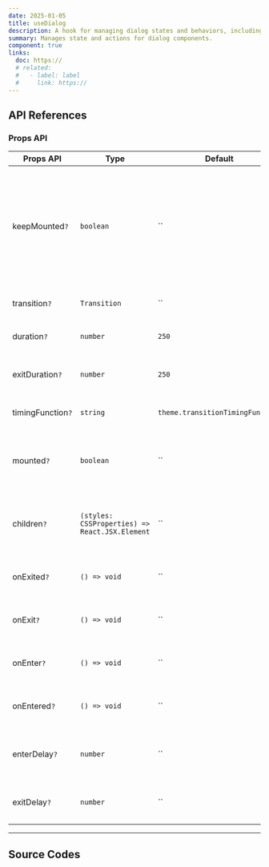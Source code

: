 ```yaml
---
date: 2025-01-05
title: useDialog
description: A hook for managing dialog states and behaviors, including open, close, and toggle logic.
summary: Manages state and actions for dialog components.
component: true
links:
  doc: https://
  # related:
  #   - label: label
  #     link: https://
---
```


## API References

### Props API

| Props API         | Type                                           | Default                          | Annotation                                                                                                          |
| ----------------- | ---------------------------------------------- | -------------------------------- | ------------------------------------------------------------------------------------------------------------------- |
| keepMounted`?`    | `boolean`                                      | ``                               | If set element will not be unmounted from the DOM when it is hidden, `display: none` styles will be applied instead |
| transition`?`     | `Transition`                                   | ``                               | Transition name or object                                                                                           |
| duration`?`       | `number`                                       | `250`                            | Transition duration in ms                                                                                           |
| exitDuration`?`   | `number`                                       | `250`                            | Exit transition duration in ms                                                                                      |
| timingFunction`?` | `string`                                       | `theme.transitionTimingFunction` | Transition timing function                                                                                          |
| mounted`?`        | `boolean`                                      | ``                               | Determines whether component should be mounted to the DOM                                                           |
| children`?`       | `(styles: CSSProperties) => React.JSX.Element` | ``                               | Render function with transition styles argument                                                                     |
| onExited`?`       | `() => void`                                   | ``                               | Called when exit transition ends                                                                                    |
| onExit`?`         | `() => void`                                   | ``                               | Called when exit transition starts                                                                                  |
| onEnter`?`        | `() => void`                                   | ``                               | Called when enter transition starts                                                                                 |
| onEntered`?`      | `() => void`                                   | ``                               | Called when enter transition ends                                                                                   |
| enterDelay`?`     | `number`                                       | ``                               | Delay in ms before enter transition starts                                                                          |
| exitDelay`?`      | `number`                                       | ``                               | Delay in ms before exit transition starts                                                                           |

---

## Source Codes

<SourceCodes name="use-dialog" />
